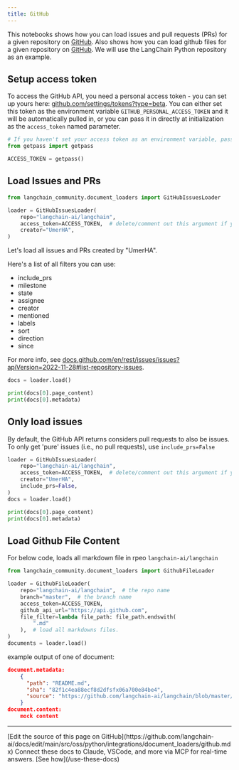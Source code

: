 ```yaml
---
title: GitHub
---
```


This notebooks shows how you can load issues and pull requests (PRs) for a given repository on [GitHub](https://github.com/). Also shows how you can load github files for a given repository on [GitHub](https://github.com/). We will use the LangChain Python repository as an example.

## Setup access token

To access the GitHub API, you need a personal access token - you can set up yours here: [github.com/settings/tokens?type=beta](https://github.com/settings/tokens?type=beta). You can either set this token as the environment variable `GITHUB_PERSONAL_ACCESS_TOKEN` and it will be automatically pulled in, or you can pass it in directly at initialization as the `access_token` named parameter.

```python
# If you haven't set your access token as an environment variable, pass it in here.
from getpass import getpass

ACCESS_TOKEN = getpass()
```

## Load Issues and PRs

```python
from langchain_community.document_loaders import GitHubIssuesLoader
```

```python
loader = GitHubIssuesLoader(
    repo="langchain-ai/langchain",
    access_token=ACCESS_TOKEN,  # delete/comment out this argument if you've set the access token as an env var.
    creator="UmerHA",
)
```

Let's load all issues and PRs created by "UmerHA".

Here's a list of all filters you can use:

- include_prs
- milestone
- state
- assignee
- creator
- mentioned
- labels
- sort
- direction
- since

For more info, see [docs.github.com/en/rest/issues/issues?apiVersion=2022-11-28#list-repository-issues](https://docs.github.com/en/rest/issues/issues?apiVersion=2022-11-28#list-repository-issues).

```python
docs = loader.load()
```

```python
print(docs[0].page_content)
print(docs[0].metadata)
```

## Only load issues

By default, the GitHub API returns considers pull requests to also be issues. To only get 'pure' issues (i.e., no pull requests), use `include_prs=False`

```python
loader = GitHubIssuesLoader(
    repo="langchain-ai/langchain",
    access_token=ACCESS_TOKEN,  # delete/comment out this argument if you've set the access token as an env var.
    creator="UmerHA",
    include_prs=False,
)
docs = loader.load()
```

```python
print(docs[0].page_content)
print(docs[0].metadata)
```

## Load Github File Content

For below code, loads all markdown file in rpeo `langchain-ai/langchain`

```python
from langchain_community.document_loaders import GithubFileLoader
```

```python
loader = GithubFileLoader(
    repo="langchain-ai/langchain",  # the repo name
    branch="master",  # the branch name
    access_token=ACCESS_TOKEN,
    github_api_url="https://api.github.com",
    file_filter=lambda file_path: file_path.endswith(
        ".md"
    ),  # load all markdowns files.
)
documents = loader.load()
```

example output of one of document:

```json
document.metadata:
    {
      "path": "README.md",
      "sha": "82f1c4ea88ecf8d2dfsfx06a700e84be4",
      "source": "https://github.com/langchain-ai/langchain/blob/master/README.md"
    }
document.content:
    mock content
```

---

<Callout icon="pen-to-square" iconType="regular">
    [Edit the source of this page on GitHub](https://github.com/langchain-ai/docs/edit/main/src/oss/python/integrations/document_loaders/github.mdx)
</Callout>
<Tip icon="terminal" iconType="regular">
    Connect these docs to Claude, VSCode, and more via MCP for    real-time answers. [See how](/use-these-docs)
</Tip>
